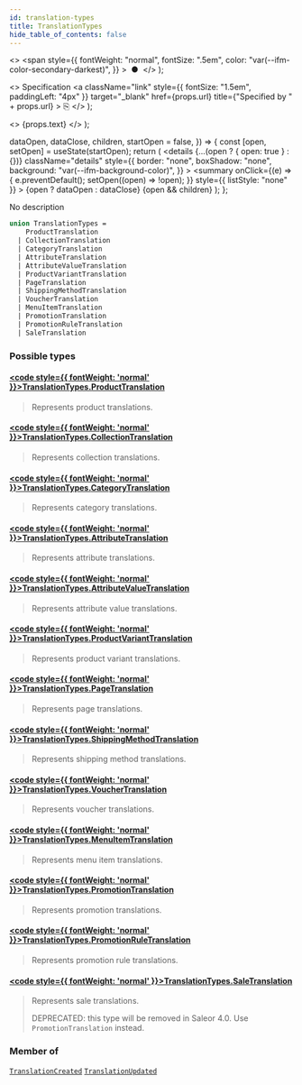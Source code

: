 ```yaml
---
id: translation-types
title: TranslationTypes
hide_table_of_contents: false
---
```


  <>
    <span
      style={{
        fontWeight: "normal",
        fontSize: ".5em",
        color: "var(--ifm-color-secondary-darkest)",
      }}
    >
      &nbsp;●&nbsp;
    </span>
  </>
);

  <>
    Specification
    <a
      className="link"
      style={{ fontSize: "1.5em", paddingLeft: "4px" }}
      target="\_blank"
      href={props.url}
      title={"Specified by " + props.url}
    >
      ⎘
    </a>
  </>
);

  <>
    <span className={props.class}>{props.text}</span>
  </>
);


  dataOpen,
  dataClose,
  children,
  startOpen = false,
}) => {
  const [open, setOpen] = useState(startOpen);
  return (
    <details
      {...(open ? { open: true } : {})}
      className="details"
      style={{
        border: "none",
        boxShadow: "none",
        background: "var(--ifm-background-color)",
      }}
    >
      <summary
        onClick={(e) => {
          e.preventDefault();
          setOpen((open) => !open);
        }}
        style={{ listStyle: "none" }}
      >
        {open ? dataOpen : dataClose}
      </summary>
      {open && children}
    </details>
  );
};

No description

```graphql
union TranslationTypes =
    ProductTranslation
  | CollectionTranslation
  | CategoryTranslation
  | AttributeTranslation
  | AttributeValueTranslation
  | ProductVariantTranslation
  | PageTranslation
  | ShippingMethodTranslation
  | VoucherTranslation
  | MenuItemTranslation
  | PromotionTranslation
  | PromotionRuleTranslation
  | SaleTranslation
```

### Possible types

#### [<code style={{ fontWeight: 'normal' }}>TranslationTypes.<b>ProductTranslation</b></code>](../../../api-reference/products/objects/product-translation) <Badge class="badge badge--secondary" text="object"/>

> Represents product translations.

#### [<code style={{ fontWeight: 'normal' }}>TranslationTypes.<b>CollectionTranslation</b></code>](../../../api-reference/products/objects/collection-translation) <Badge class="badge badge--secondary" text="object"/>

> Represents collection translations.

#### [<code style={{ fontWeight: 'normal' }}>TranslationTypes.<b>CategoryTranslation</b></code>](../../../api-reference/products/objects/category-translation) <Badge class="badge badge--secondary" text="object"/>

> Represents category translations.

#### [<code style={{ fontWeight: 'normal' }}>TranslationTypes.<b>AttributeTranslation</b></code>](../../../api-reference/attributes/objects/attribute-translation) <Badge class="badge badge--secondary" text="object"/>

> Represents attribute translations.

#### [<code style={{ fontWeight: 'normal' }}>TranslationTypes.<b>AttributeValueTranslation</b></code>](../../../api-reference/attributes/objects/attribute-value-translation) <Badge class="badge badge--secondary" text="object"/>

> Represents attribute value translations.

#### [<code style={{ fontWeight: 'normal' }}>TranslationTypes.<b>ProductVariantTranslation</b></code>](../../../api-reference/products/objects/product-variant-translation) <Badge class="badge badge--secondary" text="object"/>

> Represents product variant translations.

#### [<code style={{ fontWeight: 'normal' }}>TranslationTypes.<b>PageTranslation</b></code>](../../../api-reference/pages/objects/page-translation) <Badge class="badge badge--secondary" text="object"/>

> Represents page translations.

#### [<code style={{ fontWeight: 'normal' }}>TranslationTypes.<b>ShippingMethodTranslation</b></code>](../../../api-reference/shipping/objects/shipping-method-translation) <Badge class="badge badge--secondary" text="object"/>

> Represents shipping method translations.

#### [<code style={{ fontWeight: 'normal' }}>TranslationTypes.<b>VoucherTranslation</b></code>](../../../api-reference/discounts/objects/voucher-translation) <Badge class="badge badge--secondary" text="object"/>

> Represents voucher translations.

#### [<code style={{ fontWeight: 'normal' }}>TranslationTypes.<b>MenuItemTranslation</b></code>](../../../api-reference/menu/objects/menu-item-translation) <Badge class="badge badge--secondary" text="object"/>

> Represents menu item translations.

#### [<code style={{ fontWeight: 'normal' }}>TranslationTypes.<b>PromotionTranslation</b></code>](../../../api-reference/discounts/objects/promotion-translation) <Badge class="badge badge--secondary" text="object"/>

> Represents promotion translations.
>
> <Badge text="Added in Saleor 3.17" class="secondary margin-bottom--sm" />

#### [<code style={{ fontWeight: 'normal' }}>TranslationTypes.<b>PromotionRuleTranslation</b></code>](../../../api-reference/discounts/objects/promotion-rule-translation) <Badge class="badge badge--secondary" text="object"/>

> Represents promotion rule translations.
>
> <Badge text="Added in Saleor 3.17" class="secondary margin-bottom--sm" />

#### [<code style={{ fontWeight: 'normal' }}>TranslationTypes.<b>SaleTranslation</b></code>](../../../api-reference/discounts/objects/sale-translation) <Badge class="badge badge--secondary" text="object"/>

> Represents sale translations.
>
> DEPRECATED: this type will be removed in Saleor 4.0. Use `PromotionTranslation` instead.

### Member of

[`TranslationCreated`](../../../api-reference/miscellaneous/objects/translation-created) <Badge class="badge badge--secondary" text="object"/><Bullet />[`TranslationUpdated`](../../../api-reference/miscellaneous/objects/translation-updated) <Badge class="badge badge--secondary" text="object"/>
